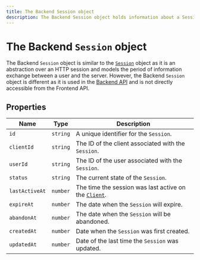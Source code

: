 ```yaml
---
title: The Backend Session object
description: The Backend Session object holds information about a Session of your application. However, the Backend Session object is different from the Session object in that it is used in the Backend API.
---
```


# The Backend `Session` object

The Backend `Session` object is similar to the [`Session`](/docs/references/javascript/session) object as it is an abstraction over an HTTP session and models the period of information exchange between a user and the server. However, the Backend `Session` object is different as it is used in the [Backend API](/docs/reference/backend-api/tag/Sessions#operation/GetSessionList) and is not directly accessible from the Frontend API.

## Properties

| Name | Type | Description |
| --- | --- | --- |
| `id` | `string` | A unique identifier for the `Session`. |
| `clientId` | `string` | The ID of the client associated with the `Session`. |
| `userId` | `string` | The ID of the user associated with the `Session`. |
| `status` | `string` | The current state of the `Session`. |
| `lastActiveAt` | `number` | The time the session was last active on the [`Client`](/docs/references/backend/types/backend-client). |
| `expireAt` | `number` | The date when the `Session` will expire. |
| `abandonAt` | `number` | The date when the `Session` will be abandoned. |
| `createdAt` | `number` | Date when the `Session` was first created. |
| `updatedAt` | `number` | Date of the last time the `Session` was updated. |
